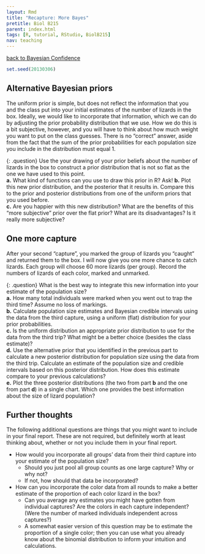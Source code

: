 ```yaml
---
layout: Rmd
title: "Recapture: More Bayes"
pretitle: Biol B215
parent: index.html
tags: [R, tutorial, RStudio, BiolB215]
nav: teaching
---
```


[back to Bayesian Confidence](capture_recapture4.html)

```r


set.seed(20130306)
```

##  Alternative Bayesian priors
The uniform prior is simple, but does not reflect the information that you and the class put into your initial estimates of the number of lizards in the box. Ideally, we would like to incorporate that information, which we can do by adjusting the prior probability distribution that we use. How we do this is a bit subjective, however, and you will have to think about how much weight you want to put on the class guesses. There is no "correct" answer, aside from the fact that the sum of the prior probabilities for each population size you include in the distribution must equal 1.

{: .question}
Use the your drawing of your prior beliefs about the number of lizards in the box to construct a prior distribution that is not so flat as the one we have used to this point.  
**a.**  What kind of functions can you use to draw this prior in R? Ask!
**b.**  Plot this new prior distribution, and the posterior that it results in. Compare this to the prior and posterior distributions from one of the uniform priors that you used before.  
**c.**  Are you happier with this new distribution? What are the benefits of this "more subjective" prior over the flat prior? What are its disadvantages? Is it really more subjective?  


## One more capture
After your second "capture", you marked the group of lizards you "caught" and returned them to the box. I will now give you one more chance to catch lizards. Each group will choose 60 more lizards (per group). Record the numbers of lizards of each color, marked and unmarked. 

{: .question}
What is  the best way to integrate this new information into your estimate of the population size?  
**a.**  How many total individuals were marked when you went out to trap the third time? Assume no loss of markings.  
**b.**  Calculate population size estimates and Bayesian credible intervals using the data from the third capture, using a uniform (flat) distribution for your prior probabilities.  
**c.**  Is the uniform distribution an appropriate prior distribution to use for the data from the third trip? What might be a better choice (besides the class estimate)?  
**d.**  Use the alternative prior that you identified in the previous part to calculate a new posterior distribution for population size using the data from the third trip. Calculate an estimate of the population size and credible intervals based on this posterior distribution. How does this estimate compare to your previous calculations?   
**e.**  Plot the three posterior distributions (the two from part **b** and the one from part **d**) in a single chart. Which one provides the best information about the size of lizard population?    


## Further thoughts
The following additional questions are things that you might want to include in your final report. These are not required, but definitely worth at least thinking about, whether or not you include them in your final report. 

* How would you incorporate all groups' data from their third capture into your estimate of the population size?  
  * Should you just pool all group counts as one large capture? Why or why not?
  * If not, how should that data be incorporated?
  
* How can you incorporate the color data from all rounds to make a better estimate of the proportion of each color lizard in the box? 
  * Can you average any estimates you might have gotten from individual captures? Are the colors in each capture independent? (Were the number of marked individuals independent across captures?) 
  * A somewhat easier version of this question may be to estimate the proportion of a single color; then you can use what you already know about the binomial distribution to inform your  intuition and calculations.


